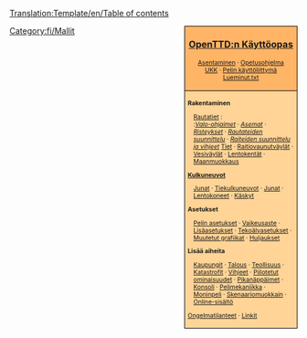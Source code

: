 <noinclude>[[Translation:Template/en/Table of contents]]</noinclude><noinclude></noinclude>
<div style="float:right; padding-left:12px; background:#ffffff;">
<div style="border:1px solid #000000; background:#ffb466; padding:5px; -moz-border-radius-topleft:5px; -moz-border-radius-topright:5px; font-size: 12pt;">
<center><strong><font size="3">[[fi/Manual/Main Page|OpenTTD:n Käyttöopas]]</font></strong></center>
<div style="font-size: 8pt; text-align: center;">
[[fi/Asentaminen|Asentaminen]] &middot; 
[[fi/Manual/Tutorial/Opetusohjelma|Opetusohjelma]]<br />
[[fi/UKK|UKK]] &middot; 
[[fi/Manual/Pelin käyttöliittymä|Pelin käyttöliittymä]]<br />
[[en/Readme.txt|Lueminut.txt]]
</div>
</div>
<div style="border:1px solid black; border-top-width: 0px; background:#ffd496; padding:5px; -moz-border-radius-bottomleft:5px; -moz-border-radius-bottomright:8px; font-size: 8pt;">

<div style="width: 186px">
'''Rakentaminen'''
<div style="margin-left:10px;">
[[fi/Rautatien rakentaminen|Rautatiet]] : <br />
:''[[fi/Valo-ohjaimet|Valo-ohjaimet]]'' &middot; ''[[fi/Rautatieasemat|Asemat]]'' &middot; ''[[fi/Risteykset|Risteykset]]'' &middot; ''[[fi/Rautateiden suunnittelu|Rautateiden suunnittelu]]'' &middot; ''[[fi/Raiteiden suunnittelu|Raiteiden suunnittelu ja vihjeet]]''
[[fi/Tien rakentaminen|Tiet]] &middot; [[fi/Raitiovaunuväylät|Raitiovaunutväylät]] &middot; [[fi/Vesiväylien rakentaminen|Vesiväylät]] &middot; [[fi/Lentokenttien rakentaminen|Lentokentät]] &middot; [[fi/Maanmuokkaus|Maanmuokkaus]]
</div>
</div>

<div style="width: 186px">
'''[[fi/Kulkuneuvot|Kulkuneuvot]]'''
<div style="margin-left:10px;">
[[fi/Junat|Junat]] &middot; [[fi/Tiekulkuneuvot|Tiekulkuneuvot]] &middot; [[fi/Junat|Junat]] &middot;
[[fi/Lentokoneet|Lentokoneet]] &middot; [[fi/Käskyt|Käskyt]]
</div>
</div>

<div style="width: 186px">
'''Asetukset'''
<div style="margin-left:10px;">
[[fi/Pelin asetukset|Pelin asetukset]] &middot; [[fi/Vaikeusaste|Vaikeusaste]] &middot; [[fi/Lisäasetukset|Lisäasetukset]] &middot; [[fi/Tekoälyasetukset|Tekoälyasetukset]] &middot; [[fi/NewGRF|Muutetut grafiikat]] &middot; [[fi/Huijaukset|Huijaukset]]
</div>
</div>

<div style="width: 186px">
'''Lisää aiheita'''<br />
<div style="margin-left:10px;">
[[fi/Kaupungit|Kaupungit]] &middot; [[fi/Talous|Talous]] &middot; [[fi/Teollisuus|Teollisuus]] &middot;
[[fi/Katastrofit|Katastrofit]] &middot; [[fi/Vihjeet|Vihjeet]] &middot;
[[fi/Piilotetut ominaisuudet|Piilotetut ominaisuudet]] &middot; [[fi/Pikanäppäimet|Pikanäppäimet]] &middot;
[[fi/Konsoli|Konsoli]] &middot; [[fi/Pelimekaniikka|Pelimekaniikka]] &middot;
[[fi/Moninpeli|Moninpeli]] &middot; [[fi/Skenaariomuokkain|Skenaariomuokkain]] &middot;
[[fi/Online-sisältö|Online-sisältö]]
</div>
</div>

[[fi/Ongelmatilanteet|Ongelmatilanteet]] &middot; [[fi/Linkit|Linkit]]
</div>
</div>
<includeonly>[[Category:fi/Manual/Käyttöopas|{{PAGENAME}}]]</includeonly><noinclude>

[[Category:fi/Mallit]]</noinclude>